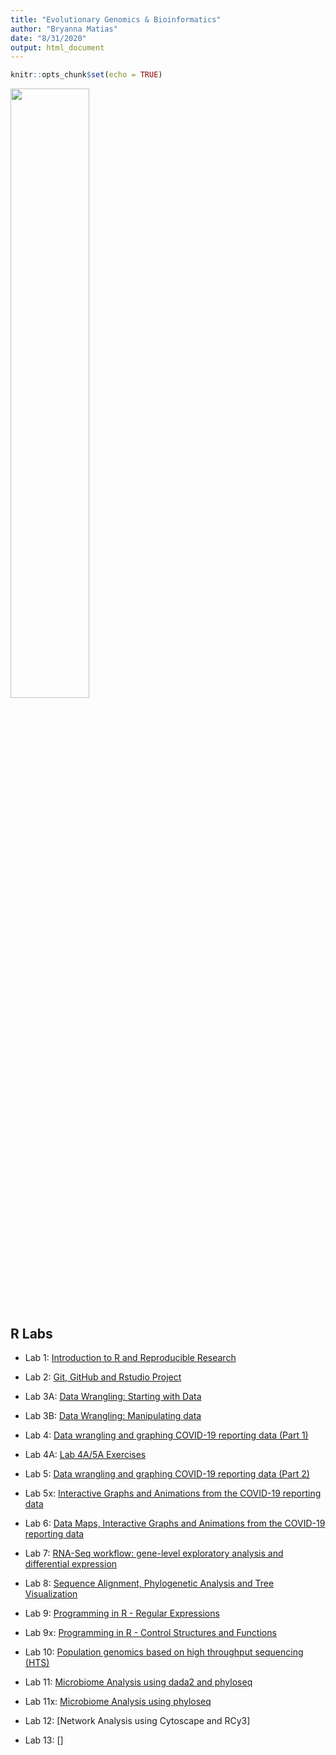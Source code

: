 ```yaml
---
title: "Evolutionary Genomics & Bioinformatics"
author: "Bryanna Matias"
date: "8/31/2020"
output: html_document
---
```


```r
knitr::opts_chunk$set(echo = TRUE)
```

![](images/Profile.jpg){width=50%}

## R Labs

* Lab 1: [Introduction to R and Reproducible Research](EvoGeno_Lab1.html)

* Lab 2: [Git, GitHub and Rstudio Project](EvoGeno_Lab2.html)

* Lab 3A: [Data Wrangling: Starting with Data](EvoGeno_Lab3A.html)

* Lab 3B: [Data Wrangling: Manipulating data](EvoGeno_Lab3B.html)

* Lab 4: [Data wrangling and graphing COVID-19 reporting data (Part 1)](EvoGeno_Lab4.html)

* Lab 4A: [Lab 4A/5A Exercises](EvoGeno_Lab4A.html)

* Lab 5: [Data wrangling and graphing COVID-19 reporting data (Part 2)](EvoGeno_Lab5.html)

* Lab 5x: [Interactive Graphs and Animations from the COVID-19 reporting data](EvoGeno_Lab5x.html)

* Lab 6: [Data Maps, Interactive Graphs and Animations from the COVID-19 reporting data](EvoGeno_Lab6.html)

* Lab 7: [RNA-Seq workflow: gene-level exploratory analysis and differential expression](EvoGeno_Lab7.html)

* Lab 8: [Sequence Alignment, Phylogenetic Analysis and Tree Visualization](EvoGeno_Lab8.html)

* Lab 9: [Programming in R - Regular Expressions](EvoGeno_Lab9.html)

* Lab 9x: [Programming in R - Control Structures and Functions](EvoGeno_Lab9x.html)

* Lab 10: [Population genomics based on high throughput sequencing (HTS)](EvoGeno_Lab10.html)

* Lab 11: [Microbiome Analysis using dada2 and phyloseq](EvoGeno_Lab11.html)

* Lab 11x: [Microbiome Analysis using phyloseq](EvoGeno_Lab11)

* Lab 12: [Network Analysis using Cytoscape and RCy3]

* Lab 13: []



